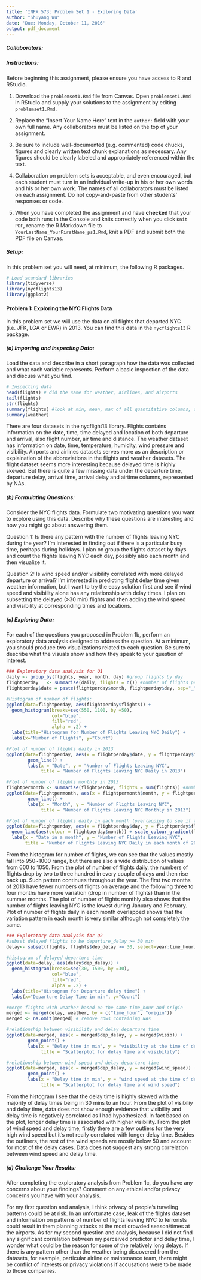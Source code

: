 ```yaml
---
title: 'INFX 573: Problem Set 1 - Exploring Data'
author: "Shuyang Wu"
date: 'Due: Monday, October 11, 2016'
output: pdf_document
---
```


<!-- This syntax can be used to add comments that are ignored during knitting process. -->

##### Collaborators: 

##### Instructions: #####

Before beginning this assignment, please ensure you have access to R and RStudio. 

1. Download the `problemset1.Rmd` file from Canvas. Open `problemset1.Rmd` in RStudio and supply your solutions to the assignment by editing `problemset1.Rmd`. 

2. Replace the "Insert Your Name Here" text in the `author:` field with your own full name. Any collaborators must be listed on the top of your assignment. 

3. Be sure to include well-documented (e.g. commented) code chucks, figures and clearly written text chunk explanations as necessary. Any figures should be clearly labeled and appropriately referenced within the text. 

4. Collaboration on problem sets is acceptable, and even encouraged, but each student must turn in an individual write-up in his or her own words and his or her own work. The names of all collaborators must be listed on each assignment. Do not copy-and-paste from other students' responses or code.

5. When you have completed the assignment and have **checked** that your code both runs in the Console and knits correctly when you click `Knit PDF`, rename the R Markdown file to `YourLastName_YourFirstName_ps1.Rmd`, knit a PDF and submit both the PDF file on Canvas.

##### Setup: #####

In this problem set you will need, at minimum, the following R packages.

```r
# Load standard libraries
library(tidyverse)
library(nycflights13)
library(ggplot2)
```

#### Problem 1: Exploring the NYC Flights Data ####

In this problem set we will use the data on all flights that departed NYC (i.e. JFK, LGA or EWR) in 2013. You can find this data in the `nycflights13` R package. 

##### (a) Importing and Inspecting Data: ##### 
Load the data and describe in a short paragraph how the data was collected and what each variable represents. Perform a basic inspection of the data and discuss what you find.

```r
# Inspecting data
head(flights) # did the same for weather, airlines, and airports
tail(flights) 
str(flights) 
summary(flights) #look at min, mean, max of all quantitative columns, did the same for weather
summary(weather)
```

There are four datasets in the nycflight13 library. Flights contains information on the date, time, time delayed and location of both departure and arrival, also flight number, air time and distance. The weather dataset has information on date, time, temperature, humidity, wind pressure and visibility. Airports and airlines datasets serves more as an description or explaination of the abbreviations in the flights and weather datasets. The flight dataset seems more interesting because delayed time is highly skewed. But there is quite a few missing data under the departure time, departure delay, arrival time, arrival delay and airtime columns, represented by NAs.

##### (b) Formulating Questions: ##### 
Consider the NYC flights data. Formulate two motivating questions you want to explore using this data. Describe why these questions are interesting and how you might go about answering them. 

Question 1: Is there any pattern with the number of flights leaving NYC during the year?
I'm interested in finding out if there is a particular busy time, perhaps during holidays. I plan on group the flights dataset by days and count the flights leaving NYC each day, possibly also each month and then visualize it.

Question 2: Is wind speed and/or visibility correlated with more delayed departure or arrival?
I'm interested in predicting flight delay time given weather information, but I want to try the easy solution first and see if wind speed and visibility alone has any relationship with delay times. I plan on subsetting the delayed (>30 min) flights and then adding the wind speed and visibility at corresponding times and locations. 

##### (c) Exploring Data: ##### 

For each of the questions you proposed in Problem 1b, perform an exploratory data analysis designed to address the question. At a minimum, you should produce two visualizations related to each question. Be sure to describe what the visuals show and how they speak to your question of interest. 

```r
### Exploratory data analysis for Q1
daily <- group_by(flights, year, month, day) #group flights by day
flightperday   <- summarise(daily, flights = n()) #number of flights per day
flightperday$date = paste(flightperday$month, flightperday$day, sep="_") #dates in 2013

#Histogram of number of flights:
ggplot(data=flightperday, aes(flightperday$flights)) + 
  geom_histogram(breaks=seq(550, 1100, by =50), 
                 col="blue", 
                 fill="red", 
                 alpha = .2) + 
  labs(title="Histogram for Number of Flights Leaving NYC Daily") +
  labs(x="Number of Flights", y="Count") 

#Plot of number of flights daily in 2013
ggplot(data=flightperday, aes(x = flightperday$date, y = flightperday$flights, group = 1)) + 
        geom_line() +
        labs(x = "Date", y = "Number of Flights Leaving NYC", 
             title = "Number of Flights Leaving NYC Daily in 2013")

#Plot of number of flights monthly in 2013
flightpermonth <- summarise(flightperday, flights = sum(flights)) #number of flights per month
ggplot(data=flightpermonth, aes(x = flightpermonth$month, y = flightpermonth$flights, group = 1)) + 
        geom_line() +
        labs(x = "Month", y = "Number of Flights Leaving NYC", 
             title = "Number of Flights Leaving NYC Monthly in 2013")

#Plot of number of flights daily in each month (overlapping to see if there is any pattern)
ggplot(data=flightperday, aes(x = flightperday$day, y = flightperday$flights, group = flightperday$month)) + 
  geom_line(aes(colour = flightperday$month)) + scale_colour_gradient(low="red") +
  labs(x = "Date in a month", y = "Number of Flights Leaving NYC", 
       title = "Number of Flights Leaving NYC Daily in each month of 2013")
```
From the histogram for number of flights, we can see that the values mostly fall into 950~1000 range, but there are also a wide distribution of values from 600 to 1050. From the plot of number of flights daily, the numbers of flights drop by two to three hundred in every couple of days and then rise back up. Such pattern continues throughout the year. The first two months of 2013 have fewer numbers of flights on average and the following three to four months have more variation (drop in number of flights) than in the summer months. The plot of number of flights monthly also shows that the number of flights leaving NYC is the lowest during January and February. Plot of number of flights daily in each month overlapped shows that the variation pattern in each month is very similar although not completely the same.

```r
### Exploratory data analysis for Q2
#subset delayed flights to be departure_delay >= 30 min
delay<- subset(flights, flights$dep_delay >= 30, select=year:time_hour)

#histogram of delayed departure time
ggplot(data=delay, aes(delay$dep_delay)) + 
  geom_histogram(breaks=seq(30, 1500, by =30), 
                 col="blue", 
                 fill="red", 
                 alpha = .2) + 
  labs(title="Histogram for Departure delay time") +
  labs(x="Departure Delay Time in min", y="Count") 

#merge flights with weather based on the same time_hour and origin
merged <- merge(delay, weather, by = c("time_hour", "origin"))
merged <- na.omit(merged) # remove rows containing NAs

#relationship between visibility and delay departure time
ggplot(data=merged, aes(x = merged$dep_delay, y = merged$visib)) + 
        geom_point() +
        labs(x = "Delay time in min", y = "visibility at the time of departure", 
             title = "Scatterplot for delay time and visibility")

#relationship between wind speed and delay departure time
ggplot(data=merged, aes(x = merged$dep_delay, y = merged$wind_speed)) + 
        geom_point() +
        labs(x = "Delay time in min", y = "wind speed at the time of departure", 
             title = "Scatterplot for delay time and wind speed")
```
From the histogram I see that the delay time is highly skewed with the majority of delay times being in 30 mins to an hour. From the plot of visibiliy and delay time, data does not show enough evidence that visibility and delay time is negatively correlated as I had hypothesized. In fact based on the plot, longer delay time is associated with higher visibility. From the plot of wind speed and delay time, firstly there are a few outliers for the very high wind speed but it's not really correlated with longer delay time. Besides the outliners, the rest of the wind speeds are mostly below 50 and account for most of the delay cases. Data does not suggest any strong correlation between wind speed and delay time. 

##### (d) Challenge Your Results: ##### 

After completing the exploratory analysis from Problem 1c, do you have any concerns about your findings? Comment on any ethical and/or privacy concerns you have with your analysis. 

For my first question and analysis, I think privacy of people's traveling patterns could be at risk. In an unfortunate case, leak of the flights dataset and information on patterns of number of flights leaving NYC to terrorists could result in them planning attacks at the most crowded season/times at the airports. As for my second question and analysis, because I did not find any significant correlation between my perceived predictor and delay time, I wonder what could be the reason for some of the relatively long delays. If there is any pattern other than the weather being discovered from the datasets, for example, particular airline or maintenance team, there might be conflict of interests or privacy violations if accusations were to be made to those companies.
